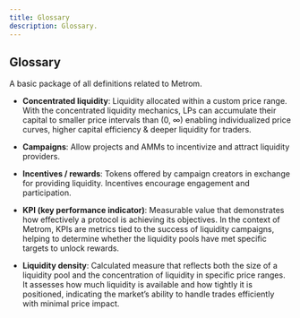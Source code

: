 ```yaml
---
title: Glossary
description: Glossary.
---
```


## Glossary

A basic package of all definitions related to Metrom.

- **Concentrated liquidity**: Liquidity allocated within a custom price range.
  With the concentrated liquidity mechanics, LPs can accumulate their capital to
  smaller price intervals than (0, ∞) enabling individualized price curves,
  higher capital efficiency & deeper liquidity for traders.

- **Campaigns**: Allow projects and AMMs to incentivize and attract liquidity
  providers.

- **Incentives / rewards**: Tokens offered by campaign creators in exchange for
  providing liquidity. Incentives encourage engagement and participation.

- **KPI (key performance indicator)**: Measurable value that demonstrates how
  effectively a protocol is achieving its objectives. In the context of Metrom,
  KPIs are metrics tied to the success of liquidity campaigns, helping to
  determine whether the liquidity pools have met specific targets to unlock
  rewards.

- **Liquidity density**: Calculated measure that reflects both the size of a
  liquidity pool and the concentration of liquidity in specific price ranges. It
  assesses how much liquidity is available and how tightly it is positioned,
  indicating the market’s ability to handle trades efficiently with minimal
  price impact.
